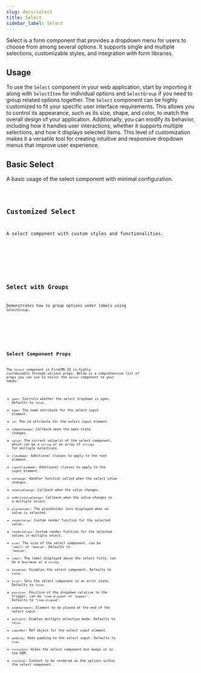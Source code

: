 ```yaml
---
slug: docs/select
title: Select
sidebar_label: Select
---
```


Select is a form component that provides a dropdown menu for users to choose from among several options. It supports single and multiple selections, customizable styles, and integration with form libraries.

## Usage

To use the `Select` component in your web application, start by importing it along with `SelectItem` for individual
options and `SelectGroup` if you need to group related options together. The `Select` component can be highly
customized to fit your specific user interface requirements. This allows you to control its appearance, such as its
size, shape, and color, to match the overall design of your application. Additionally, you can modify its behavior,
including how it handles user interactions, whether it supports multiple selections, and how it displays selected items.
This level of customization makes it a versatile tool for creating intuitive and responsive dropdown menus
that improve user experience.


## Basic Select

A basic usage of the select component with minimal configuration.


<CodeSample>
    <SelectBasicDemo/>
</CodeSample>

<Code code={SelectBasicSource} lang="tsx" />

## Customized Select

A select component with custom styles and functionalities.


<CodeSample>
    <SelectCustomDemo/>
</CodeSample>

<Code code={SelectCustomSource} lang="tsx" />

## Select with Groups

Demonstrates how to group options under labels using `SelectGroup`.


<CodeSample>
    <SelectGroupDemo/>
</CodeSample>

<Code code={SelectGroupSource} lang="tsx" />

## Select Component Props

The `Select` component in FireCMS UI is highly customizable through various props. Below is a comprehensive list of props you can use to tailor the `Select` component to your needs:

- `open`: Controls whether the select dropdown is open. Defaults to `false`.
- `name`: The name attribute for the select input element.
- `id`: The id attribute for the select input element.
- `onOpenChange`: Callback when the open state changes.
- `value`: The current value(s) of the select component, which can be a `string` or an array of `strings` for multiple selections.
- `className`: Additional classes to apply to the root element.
- `inputClassName`: Additional classes to apply to the input element.
- `onChange`: Handler function called when the select value changes.
- `onValueChange`: Callback when the value changes.
- `onMultiValueChange`: Callback when the value changes in a multiple select.
- `placeholder`: The placeholder text displayed when no value is selected.
- `renderValue`: Custom render function for the selected value.
- `renderValues`: Custom render function for the selected values in multiple select.
- `size`: The size of the select component, can be `"small"` or `"medium"`. Defaults to `"medium"`.
- `label`: The label displayed above the select field, can be a `ReactNode` or a `string`.
- `disabled`: Disables the select component. Defaults to `false`.
- `error`: Sets the select component in an error state. Defaults to `false`.
- `position`: Position of the dropdown relative to the trigger, can be `"item-aligned"` or `"popper"`. Defaults to `"item-aligned"`.
- `endAdornment`: Element to be placed at the end of the select input.
- `multiple`: Enables multiple selection mode. Defaults to `false`.
- `inputRef`: Ref object for the select input element.
- `padding`: Adds padding to the select input. Defaults to `true`.
- `invisible`: Hides the select component but keeps it in the DOM.
- `children`: Content to be rendered as the options within the select component.

